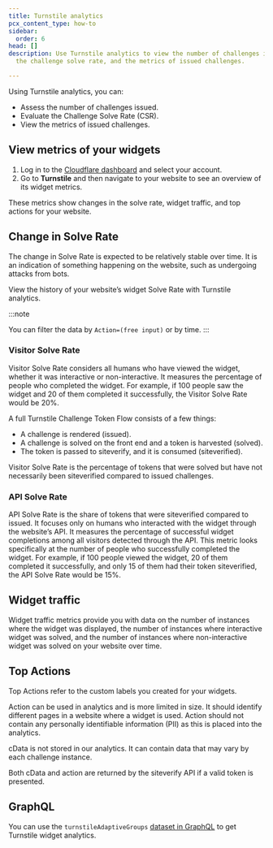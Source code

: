 ```yaml
---
title: Turnstile analytics
pcx_content_type: how-to
sidebar:
  order: 6
head: []
description: Use Turnstile analytics to view the number of challenges issued,
  the challenge solve rate, and the metrics of issued challenges.

---
```


Using Turnstile analytics, you can:

- Assess the number of challenges issued.
- Evaluate the Challenge Solve Rate (CSR).
- View the metrics of issued challenges.

## View metrics of your widgets

1. Log in to the [Cloudflare dashboard](https://dash.cloudflare.com/) and select your account.
2. Go to **Turnstile** and then navigate to your website to see an overview of its widget metrics.

These metrics show changes in the solve rate, widget traffic, and top actions for your website.

## Change in Solve Rate

The change in Solve Rate is expected to be relatively stable over time. It is an indication of something happening on the website, such as undergoing attacks from bots.

View the history of your website’s widget Solve Rate with Turnstile analytics.

:::note

You can filter the data by `Action=(free input)` or by time.
:::

### Visitor Solve Rate

Visitor Solve Rate considers all humans who have viewed the widget, whether it was interactive or non-interactive. It measures the percentage of people who completed the widget. For example, if 100 people saw the widget and 20 of them completed it successfully, the Visitor Solve Rate would be 20%.

A full Turnstile Challenge Token Flow consists of a few things:

- A challenge is rendered (issued).
- A challenge is solved on the front end and a token is harvested (solved).
- The token is passed to siteverify, and it is consumed (siteverified).

Visitor Solve Rate is the percentage of tokens that were solved but have not necessarily been siteverified compared to issued challenges.

### API Solve Rate

API Solve Rate is the share of tokens that were siteverified compared to issued. It focuses only on humans who interacted with the widget through the website’s API. It measures the percentage of successful widget completions among all visitors detected through the API. This metric looks specifically at the number of people who successfully completed the widget. For example, if 100 people viewed the widget, 20 of them completed it successfully, and only 15 of them had their token siteverified, the API Solve Rate would be 15%.

## Widget traffic

Widget traffic metrics provide you with data on the number of instances where the widget was displayed, the number of instances where interactive widget was solved, and the number of instances where non-interactive widget was solved on your website over time.

## Top Actions

Top Actions refer to the custom labels you created for your widgets.

Action can be used in analytics and is more limited in size. It should identify different pages in a website where a widget is used. Action should not contain any personally identifiable information (PII) as this is placed into the analytics.

cData is not stored in our analytics. It can contain data that may vary by each challenge instance.

Both cData and action are returned by the siteverify API if a valid token is presented.

## GraphQL

You can use the `turnstileAdaptiveGroups` [dataset in GraphQL](/analytics/graphql-api/features/data-sets/) to get Turnstile widget analytics.
